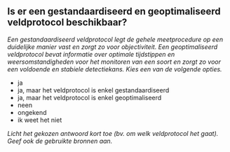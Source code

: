 

## Is er een gestandaardiseerd en geoptimaliseerd veldprotocol beschikbaar?

*Een gestandaardiseerd veldprotocol legt de gehele meetprocedure op een duidelijke manier vast en zorgt zo voor objectiviteit. Een geoptimaliseerd veldprotocol bevat informatie over optimale tijdstippen en weersomstandigheden voor het monitoren van een soort en zorgt zo voor een voldoende en stabiele detectiekans. Kies een van de volgende opties.*

- ja
- ja, maar het veldprotocol is enkel gestandaardiseerd
- ja, maar het veldprotocol is enkel geoptimaliseerd
- neen
- ongekend
- ik weet het niet

*Licht het gekozen antwoord kort toe (bv. om welk veldprotocol het gaat). Geef ook de gebruikte bronnen aan.*

&nbsp;


